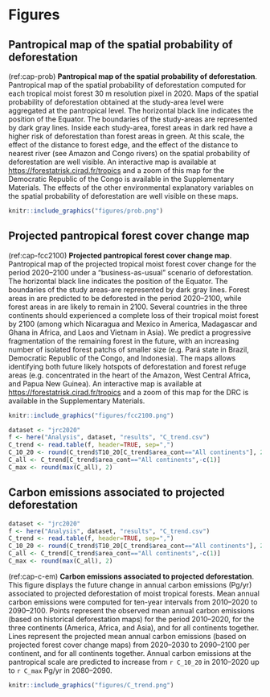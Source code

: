# Figures

<!----------------------------------------------------------------->
<!-- Pantropical map of the spatial probability of deforestation -->
<!----------------------------------------------------------------->

## Pantropical map of the spatial probability of deforestation

(ref:cap-prob) **Pantropical map of the spatial probability of deforestation**. Pantropical map of the spatial probability of deforestation computed for each tropical moist forest 30 m resolution pixel in 2020. Maps of the spatial probability of deforestation obtained at the study-area level were aggregated at the pantropical level. The horizontal black line indicates the position of the Equator. The boundaries of the study-areas are represented by dark gray lines. Inside each study-area, forest areas in dark red have a higher risk of deforestation than forest areas in green. At this scale, the effect of the distance to forest edge, and the effect of the distance to nearest river (see Amazon and Congo rivers) on the spatial probability of deforestation are well visible. An interactive map is available at <https://forestatrisk.cirad.fr/tropics> and a zoom of this map for the Democratic Republic of the Congo is available in the Supplementary Materials. The effects of the other environmental explanatory variables on the spatial probability of deforestation are well visible on these maps.

```r
knitr::include_graphics("figures/prob.png")
```

<!----------------------------------->
<!-- Projected forest cover change -->
<!----------------------------------->

## Projected pantropical forest cover change map

(ref:cap-fcc2100) **Projected pantropical forest cover change map**. Pantropical map of the projected tropical moist forest cover change for the period 2020--2100 under a "business-as-usual" scenario of deforestation. The horizontal black line indicates the position of the Equator. The boundaries of the study areas-are represented by dark gray lines. Forest areas in \textcolor{red}{red} are predicted to be deforested in the period 2020--2100, while forest areas in \textcolor{darkgreen}{green} are likely to remain in 2100. Several countries in the three continents should experienced a complete loss of their tropical moist forest by 2100 (among which Nicaragua and Mexico in America, Madagascar and Ghana in Africa, and Laos and Vietnam in Asia). We predict a progressive fragmentation of the remaining forest in the future, with an increasing number of isolated forest patchs of smaller size (e.g. Pará state in Brazil, Democratic Republic of the Congo, and Indonesia). The maps allows identifying both future likely hotspots of deforestation and forest refuge areas (e.g. concentrated in the heart of the Amazon, West Central Africa, and Papua New Guinea). An interactive map is available at <https://forestatrisk.cirad.fr/tropics> and a zoom of this map for the DRC is available in the Supplementary Materials.

```r
knitr::include_graphics("figures/fcc2100.png")
```

<!-------------------------------------------------------->
<!-- Carbon emissions associated to projected deforestation
<!-------------------------------------------------------->

```r
dataset <- "jrc2020"
f <- here("Analysis", dataset, "results", "C_trend.csv")
C_trend <- read.table(f, header=TRUE, sep=",")
C_10_20 <- round(C_trend$T10_20[C_trend$area_cont=="All continents"], 2)
C_all <- C_trend[C_trend$area_cont=="All continents",-c(1)]
C_max <- round(max(C_all), 2)
```

## Carbon emissions associated to projected deforestation

```r
dataset <- "jrc2020"
f <- here("Analysis", dataset, "results", "C_trend.csv")
C_trend <- read.table(f, header=TRUE, sep=",")
C_10_20 <- round(C_trend$T10_20[C_trend$area_cont=="All continents"], 2)
C_all <- C_trend[C_trend$area_cont=="All continents",-c(1)]
C_max <- round(max(C_all), 2)
```

(ref:cap-c-em) **Carbon emissions associated to projected deforestation**. This figure displays the future change in annual carbon emissions (Pg/yr) associated to projected deforestation of moist tropical forests. Mean annual carbon emissions were computed for ten-year intervals from 2010--2020 to 2090--2100. Points represent the observed mean annual carbon emissions (based on historical deforestation maps) for the period 2010--2020, for the three continents (America, Africa, and Asia), and for all continents together. Lines represent the projected mean annual carbon emissions (based on projected forest cover change maps) from 2020--2030 to 2090--2100 per continent, and for all continents together. Annual carbon emissions at the pantropical scale are predicted to increase from `r C_10_20` in 2010--2020 up to `r C_max` Pg/yr in 2080--2090.  

```r
knitr::include_graphics("figures/C_trend.png")
```

\newpage